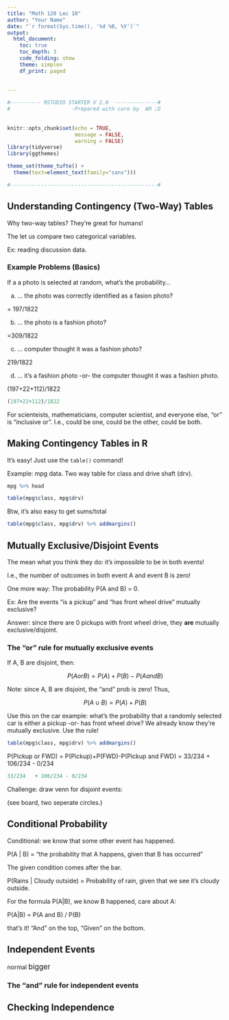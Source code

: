 ```yaml
---
title: "Math 120 Lec 10"
author: "Your Name"
date: "`r format(Sys.time(), '%d %B, %Y')`"
output: 
  html_document:
    toc: true
    toc_depth: 3
    code_folding: show
    theme: simplex
    df_print: paged
  
  
---
```


```r

#---------- RSTUDIO STARTER V 2.0  --------------#
#                    -Prepared with care by  AM ;D
                
                                                                          
knitr::opts_chunk$set(echo = TRUE, 
                      message = FALSE, 
                      warning = FALSE)      
library(tidyverse)                
library(ggthemes)                    

theme_set(theme_tufte() +                                     
  theme(text=element_text(family="sans")))  

#------------------------------------------------#
```

## Understanding Contingency (Two-Way) Tables

Why two-way tables?  They're great for humans!

The let us compare two categorical variables.

Ex: reading discussion data.

### Example Problems (Basics)

If a a photo is selected at random, what's the probability...

a) ... the photo was correctly identified as a fasion photo?

= 197/1822


b)  ... the photo is a fashion photo?

=309/1822

c)  ... computer thought it was a fashion photo?

219/1822


d) ... it's a fashion photo -or- the computer thought it was a fashion photo.


(197+22+112)/1822


```r
(197+22+112)/1822
```

For scienteists, mathematicians, computer scientist, and everyone else, "or" is "inclusive or".  I.e., could be one, could be the other, could be both.

## Making Contingency Tables in R

It's easy!  Just use the `table()` command!

Example:  mpg data.  Two way table for class and drive shaft (drv).

```r
mpg %>% head

table(mpg$class, mpg$drv)
```

Btw, it's also easy to get sums/total


```r
table(mpg$class, mpg$drv) %>% addmargins()
```



## Mutually Exclusive/Disjoint Events

The mean what you think they do:  it's impossible to be in both events!

I.e., the number of outcomes in both event A and event B is zero!

One more way:  The probability P(A and B) = 0.

Ex:  Are the events "is a pickup" and "has front wheel drive" mutually exclusive?

Answer:  since there are 0 pickups with front wheel drive, they **are** mutually exclusive/disjoint.

### The "or" rule for mutually exclusive events


If A, B are disjoint, then:

$$  P(A or B) = P(A) + P(B) - P(A and B)        $$

Note:  since A, B are disjoint, the "and" prob is zero!  Thus,

$$  P(A \cup B) = P(A)+P(B)   $$

Use this on the car example:  what's the probability that a randomly selected car is either a pickup -or- has front wheel drive?  We already know they're mutually exclusive.  Use the rule!

```r
table(mpg$class, mpg$drv) %>% addmargins()
```

P(Pickup or FWD) = P(Pickup)+P(FWD)-P(Pickup and FWD)
                 = 33/234   + 106/234 - 0/234

```r
33/234   + 106/234 - 0/234
```
                 
                 
Challenge:  draw venn for disjoint events:

(see board, two seperate circles.)

## Conditional Probability

Conditional:  we know that some other event has happened.

P(A | B) = "the probability that A happens, given that B has occurred"

The given condition comes after the bar.

P(Rains | Cloudy outside) = Probability of rain, given that we see it's cloudy outside.

For the formula P(A|B), we know B happened, care about A:


P(A|B) =  P(A and B) / P(B)

that's it!  "And" on the top, "Given" on the bottom.


## Independent Events

normal  <big>  bigger </big>

### The "and" rule for independent events



## Checking Independence


